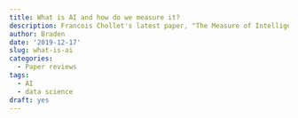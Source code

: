 ```yaml
---
title: What is AI and how do we measure it?
description: Francois Chollet's latest paper, "The Measure of Intelligence," provides a great understanding of how to define intelligence - and potentially how to measure it.
author: Braden
date: '2019-12-17'
slug: what-is-ai
categories:
  - Paper reviews
tags:
  - AI
  - data science
draft: yes
---
```


